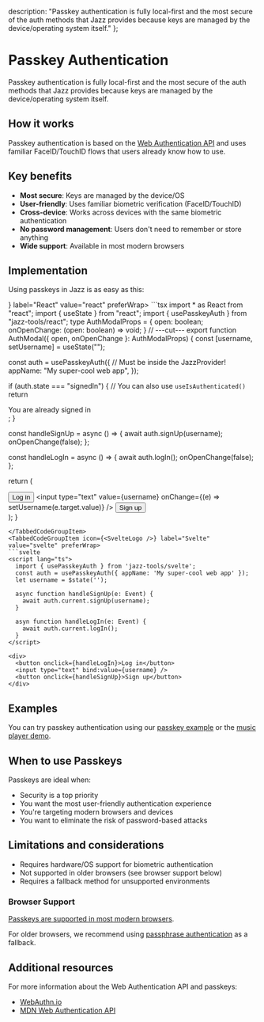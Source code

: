   description: "Passkey authentication is fully local-first and the most secure of the auth methods that Jazz provides because keys are managed by the device/operating system itself."
};


# Passkey Authentication

Passkey authentication is fully local-first and the most secure of the auth methods that Jazz provides because keys are managed by the device/operating system itself.

## How it works

Passkey authentication is based on the [Web Authentication API](https://developer.mozilla.org/en-US/docs/Web/API/Web_Authentication_API) and uses familiar FaceID/TouchID flows that users already know how to use.

## Key benefits

- **Most secure**: Keys are managed by the device/OS
- **User-friendly**: Uses familiar biometric verification (FaceID/TouchID)
- **Cross-device**: Works across devices with the same biometric authentication
- **No password management**: Users don't need to remember or store anything
- **Wide support**: Available in most modern browsers

## Implementation

Using passkeys in Jazz is as easy as this:

<TabbedCodeGroup default="react" savedPreferenceKey="framework" id="use-passkey-auth">
<TabbedCodeGroupItem icon={<ReactLogo />} label="React" value="react" preferWrap>
```tsx
import * as React from "react";
import { useState } from "react";
import { usePasskeyAuth } from "jazz-tools/react";
type AuthModalProps = {
  open: boolean;
  onOpenChange: (open: boolean) => void;
}
// ---cut---
export function AuthModal({ open, onOpenChange }: AuthModalProps) {
  const [username, setUsername] = useState("");

  const auth = usePasskeyAuth({ // Must be inside the JazzProvider!
    appName: "My super-cool web app",
  });

  if (auth.state === "signedIn") { // You can also use `useIsAuthenticated()`
    return <div>You are already signed in</div>;
  }

  const handleSignUp = async () => {
    await auth.signUp(username);
    onOpenChange(false);
  };

  const handleLogIn = async () => {
    await auth.logIn();
    onOpenChange(false);
  };

  return (
    <div>
      <button onClick={handleLogIn}>Log in</button>
      <input type="text" value={username} onChange={(e) => setUsername(e.target.value)} />
      <button onClick={handleSignUp}>Sign up</button>
    </div>
  );
}
```
</TabbedCodeGroupItem>
<TabbedCodeGroupItem icon={<SvelteLogo />} label="Svelte" value="svelte" preferWrap>
```svelte
<script lang="ts">
  import { usePasskeyAuth } from 'jazz-tools/svelte';
  const auth = usePasskeyAuth({ appName: 'My super-cool web app' });
  let username = $state('');

  async function handleSignUp(e: Event) {
    await auth.current.signUp(username);
  }

  asyn function handleLogIn(e: Event) {
    await auth.current.logIn();
  }
</script>

<div>
  <button onclick={handleLogIn}>Log in</button>
  <input type="text" bind:value={username} />
  <button onclick={handleSignUp}>Sign up</button>
</div>
```
</TabbedCodeGroupItem>
</TabbedCodeGroup>

## Examples

You can try passkey authentication using our [passkey example](https://passkey.demo.jazz.tools/) or the [music player demo](https://music.demo.jazz.tools/).

## When to use Passkeys

Passkeys are ideal when:
- Security is a top priority
- You want the most user-friendly authentication experience
- You're targeting modern browsers and devices
- You want to eliminate the risk of password-based attacks

## Limitations and considerations

- Requires hardware/OS support for biometric authentication
- Not supported in older browsers (see browser support below)
- Requires a fallback method for unsupported environments

### Browser Support

[Passkeys are supported in most modern browsers](https://caniuse.com/passkeys).

For older browsers, we recommend using [passphrase authentication](/docs/key-features/authentication/passphrase) as a fallback.

## Additional resources

For more information about the Web Authentication API and passkeys:
- [WebAuthn.io](https://webauthn.io/)
- [MDN Web Authentication API](https://developer.mozilla.org/en-US/docs/Web/API/Web_Authentication_API)

